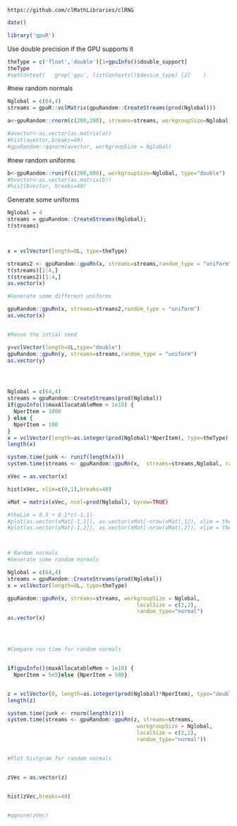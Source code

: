 <!--
%\VignetteEngine{knitr::knitr}
%\VignetteIndexEntry{Random uniform}
-->


`https://github.com/clMathLibraries/clRNG`



```r
date()
```


```r
library('gpuR')
```

Use double precision if the GPU supports it
```r
theType = c('float','double')[1+gpuInfo()$double_support]
theType
#setContext(   grep('gpu', listContexts()$device_type) [2]    )
```


#new random normals
```r
Nglobal = c(64,4)
streams = gpuR::vclMatrix(gpuRandom::CreateStreams(prod(Nglobal)))

a<-gpuRandom::rnorm(c(200,200), streams=streams, workgroupSize=Nglobal, type="double")

#avector<-as.vector(as.matrix(a))
#hist(avector,breaks=40)
#gpuRandom::qqnorm(avector, workgroupSize = Nglobal)

```

#new random uniforms
```r
b<-gpuRandom::runif(c(200,800), workgroupSize=Nglobal, type="double")
#bvector<-as.vector(as.matrix(b))
#hist(bvector, breaks=40)
```


















Generate some uniforms
```r
Nglobal = 4
streams = gpuRandom::CreateStreams(Nglobal);
t(streams)



x = vclVector(length=8L, type=theType)

streams2 <- gpuRandom::gpuRn(x, streams=streams,random_type = "uniform")
t(streams)[1:4,]
t(streams2)[1:4,]
as.vector(x)

#Generate some different uniforms

gpuRandom::gpuRn(x, streams=streams2,random_type = "uniform")
as.vector(x)


#Reuse the intial seed

y=vclVector(length=8L,type="double")
gpuRandom::gpuRn(y, streams=streams,random_type = "uniform")
as.vector(y)




Nglobal = c(64,4)
streams = gpuRandom::CreateStreams(prod(Nglobal))
if(gpuInfo()$maxAllocatableMem > 1e10) {
  NperItem = 1000
} else {
  NperItem = 100
}
x = vclVector(length=as.integer(prod(Nglobal)*NperItem), type=theType)
length(x)

system.time(junk <- runif(length(x)))
system.time(streams <- gpuRandom::gpuRn(x,  streams=streams,Nglobal, random_type = "uniform"))

xVec = as.vector(x)

hist(xVec, xlim=c(0,1),breaks=40)

xMat = matrix(xVec, ncol=prod(Nglobal), byrow=TRUE)

#theLim = 0.5 + 0.1*c(-1,1)
#plot(as.vector(xMat[-1,1]), as.vector(xMat[-nrow(xMat),1]), xlim = theLim, ylim=theLim, pch='.')
#plot(as.vector(xMat[-1,2]), as.vector(xMat[-nrow(xMat),2]), xlim = theLim, ylim=theLim, pch='.')



# Random normals
#Generate some random normals

Nglobal = c(64,4)
streams = gpuRandom::CreateStreams(prod(Nglobal))
x = vclVector(length=8L, type=theType)

gpuRandom::gpuRn(x, streams=streams, workgroupSize = Nglobal,
                                         localSize = c(2,2),
                                         random_type="normal")
as.vector(x)




#Compare run time for random normals


if(gpuInfo()$maxAllocatableMem > 1e10) {
  NperItem = 5e5}else {NperItem = 500}


z = vclVector(0, length=as.integer(prod(Nglobal)*NperItem), type="double")
length(z)

system.time(junk <- rnorm(length(z)))
system.time(streams <- gpuRandom::gpuRn(z, streams=streams, 
                                         workgroupSize = Nglobal,
                                         localSize = c(2,2),
                                         random_type="normal"))


#Plot histgram for random normals


zVec = as.vector(z)


hist(zVec,breaks=40)


#qqnorm(zVec)
```




